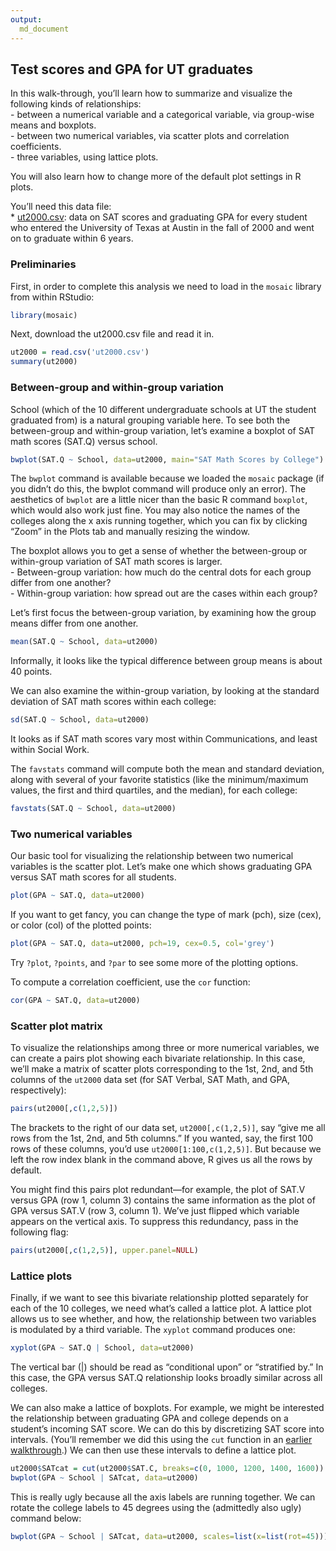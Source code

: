 ```yaml
---
output:
  md_document
---
```


## Test scores and GPA for UT graduates

In this walk-through, you'll learn how to summarize and visualize the following kinds of relationships:   
- between a numerical variable and a categorical variable, via group-wise means and boxplots.  
- between two numerical variables, via scatter plots and correlation coefficients.   
- three variables, using lattice plots.  

You will also learn how to change more of the default plot settings in R plots.

You'll need this data file:  
* [ut2000.csv](http://jgscott.github.io/teaching/data/ut2000.csv): data on SAT scores and graduating GPA for every student who entered the University of Texas at Austin in the fall of 2000 and went on to graduate within 6 years.

### Preliminaries

First, in order to complete this analysis we need to load in the `mosaic` library from within RStudio:  
```r
library(mosaic)
```

Next, download the ut2000.csv file and read it in.
```r
ut2000 = read.csv('ut2000.csv')
summary(ut2000)
```

### Between-group and within-group variation

School (which of the 10 different undergraduate schools at UT the student graduated from) is a natural grouping variable here.  To see both the between-group and within-group variation, let's examine a boxplot of SAT math scores (SAT.Q) versus school.
```r
bwplot(SAT.Q ~ School, data=ut2000, main="SAT Math Scores by College")
```

The `bwplot` command is available because we loaded the `mosaic` package (if you didn't do this, the bwplot command will produce only an error). The aesthetics of `bwplot` are a little nicer than the basic R command `boxplot`, which would also work just fine.  You may also notice the names of the colleges along the x axis running together, which you can fix by clicking "Zoom" in the Plots tab and manually resizing the window.

The boxplot allows you to get a sense of whether the between-group or within-group variation of SAT math scores is larger.  
- Between-group variation: how much do the central dots for each group differ from one another?  
- Within-group variation: how spread out are the cases within each group?  

Let's first focus the between-group variation, by examining how the group means differ from one another.
```r
mean(SAT.Q ~ School, data=ut2000)
```
Informally, it looks like the typical difference between group means is about 40 points.

We can also examine the within-group variation, by looking at the standard deviation of SAT math scores within each college:
```r
sd(SAT.Q ~ School, data=ut2000)
```
It looks as if SAT math scores vary most within Communications, and least within Social Work.  

The `favstats` command will compute both the mean and standard deviation, along with several of your favorite statistics (like the minimum/maximum values, the first and third quartiles, and the median), for each college:
```r
favstats(SAT.Q ~ School, data=ut2000)
```


### Two numerical variables  

Our basic tool for visualizing the relationship between two numerical variables is the scatter plot.  Let's make one which shows graduating GPA versus SAT math scores for all students.
```r
plot(GPA ~ SAT.Q, data=ut2000)
```

If you want to get fancy, you can change the type of mark (pch), size (cex), or color (col) of the plotted points:
```r
plot(GPA ~ SAT.Q, data=ut2000, pch=19, cex=0.5, col='grey')
```
Try `?plot`, `?points`, and `?par` to see some more of the plotting options.

To compute a correlation coefficient, use the `cor` function:
```r
cor(GPA ~ SAT.Q, data=ut2000)
```

### Scatter plot matrix 

To visualize the relationships among three or more numerical variables, we can create a pairs plot showing each bivariate relationship.  In this case, we'll make a matrix of scatter plots corresponding to the 1st, 2nd, and 5th columns of the `ut2000` data set (for SAT Verbal, SAT Math, and GPA, respectively):
```r
pairs(ut2000[,c(1,2,5)])
```
The brackets to the right of our data set, `ut2000[,c(1,2,5)]`, say "give me all rows from the 1st, 2nd, and 5th columns."  If you wanted, say, the first 100 rows of these columns, you'd use `ut2000[1:100,c(1,2,5)]`.  But because we left the row index blank in the command above, R gives us all the rows by default.

You might find this pairs plot redundant---for example, the plot of SAT.V versus GPA (row 1, column 3) contains the same information as the plot of GPA versus SAT.V (row 3, column 1).  We've just flipped which variable appears on the vertical axis. To suppress this redundancy, pass in the following flag:
```r
pairs(ut2000[,c(1,2,5)], upper.panel=NULL)
```


### Lattice plots  

Finally, if we want to see this bivariate relationship plotted separately for each of the 10 colleges, we need what's called a lattice plot.  A lattice plot allows us to see whether, and how, the relationship between two variables is modulated by a third variable.  The `xyplot` command produces one:
```r
xyplot(GPA ~ SAT.Q | School, data=ut2000)
```
The vertical bar (|) should be read as "conditional upon" or "stratified by."    In this case, the GPA versus SAT.Q relationship looks broadly similar across all colleges.

We can also make a lattice of boxplots.  For example, we might be interested the relationship between graduating GPA and college depends on a student's incoming SAT score.  We can do this by discretizing SAT score into intervals.  (You'll remember we did this using the `cut` function in an [earlier walkthrough](http://jgscott.github.io/teaching/r/titanic/titanic.html).)  We can then use these intervals to define a lattice plot.  

```r
ut2000$SATcat = cut(ut2000$SAT.C, breaks=c(0, 1000, 1200, 1400, 1600))
bwplot(GPA ~ School | SATcat, data=ut2000)
```

This is really ugly because all the axis labels are running together.  We can rotate the college labels to 45 degrees using the (admittedly also ugly) command below:
```r
bwplot(GPA ~ School | SATcat, data=ut2000, scales=list(x=list(rot=45)))
```
